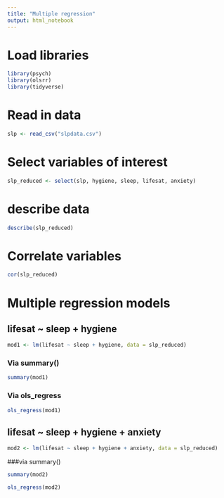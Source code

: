```yaml
---
title: "Multiple regression"
output: html_notebook
---
```


# Load libraries 
```r
library(psych)
library(olsrr)
library(tidyverse)
```

# Read in data
```r
slp <- read_csv("slpdata.csv")
```


# Select variables of interest
```r
slp_reduced <- select(slp, hygiene, sleep, lifesat, anxiety)
```



# describe data
```r
describe(slp_reduced)
```



# Correlate variables
```r

cor(slp_reduced)

```


# Multiple regression models
## lifesat ~ sleep + hygiene
```r
mod1 <- lm(lifesat ~ sleep + hygiene, data = slp_reduced)
```

### Via summary()
```r
summary(mod1)
```


### Via ols_regress
```r
ols_regress(mod1)

```


## lifesat ~ sleep + hygiene + anxiety
```r
mod2 <- lm(lifesat ~ sleep + hygiene + anxiety, data = slp_reduced)
```

###via summary()
```r
summary(mod2)
```


```r


ols_regress(mod2)

```




